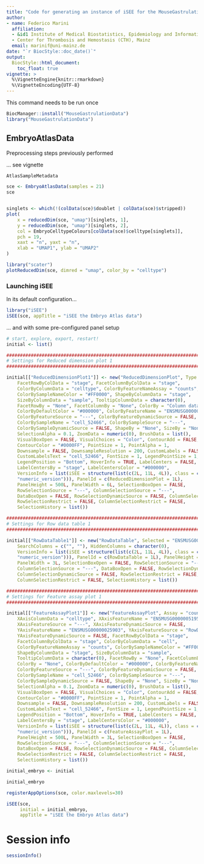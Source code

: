 ```yaml
---
title: "Code for generating an instance of iSEE for the MouseGastrulation data from Dahlin et al, 2018"
author:
- name: Federico Marini
  affiliation: 
  - &id1 Institute of Medical Biostatistics, Epidemiology and Informatics (IMBEI), Mainz
  - Center for Thrombosis and Hemostasis (CTH), Mainz
  email: marinif@uni-mainz.de
date: "`r BiocStyle::doc_date()`"
output: 
  BiocStyle::html_document:
    toc_float: true
vignette: >
  %\VignetteEngine{knitr::rmarkdown}
  %\VignetteEncoding{UTF-8}
---
```


This command needs to be run once

```r
BiocManager::install("MouseGastrulationData")
library("MouseGastrulationData")
```

## EmbryoAtlasData

Preprocessing steps previously performed

... see vignette

```r
AtlasSampleMetadata

sce <- EmbryoAtlasData(samples = 21)
sce


singlets <- which(!(colData(sce)$doublet | colData(sce)$stripped))
plot(
    x = reducedDim(sce, "umap")[singlets, 1],
    y = reducedDim(sce, "umap")[singlets, 2],
    col = EmbryoCelltypeColours[colData(sce)$celltype[singlets]],
    pch = 19,
    xaxt = "n", yaxt = "n",
    xlab = "UMAP1", ylab = "UMAP2"
)

library("scater")
plotReducedDim(sce, dimred = "umap", color_by = "celltype")
```

### Launching iSEE

In its default configuration...

```r
library("iSEE")
iSEE(sce, appTitle = "iSEE the Embryo Atlas data")
```

... and with some pre-configured panel setup

```r
# start, explore, export, restart!
initial <- list()

################################################################################
# Settings for Reduced dimension plot 1
################################################################################

initial[["ReducedDimensionPlot1"]] <- new("ReducedDimensionPlot", Type = "umap", XAxis = 1L, YAxis = 2L, 
    FacetRowByColData = "stage", FacetColumnByColData = "stage", 
    ColorByColumnData = "celltype", ColorByFeatureNameAssay = "counts", 
    ColorBySampleNameColor = "#FF0000", ShapeByColumnData = "stage", 
    SizeByColumnData = "sample", TooltipColumnData = character(0), 
    FacetRowBy = "None", FacetColumnBy = "None", ColorBy = "Column data", 
    ColorByDefaultColor = "#000000", ColorByFeatureName = "ENSMUSG00000051951", 
    ColorByFeatureSource = "---", ColorByFeatureDynamicSource = FALSE, 
    ColorBySampleName = "cell_52466", ColorBySampleSource = "---", 
    ColorBySampleDynamicSource = FALSE, ShapeBy = "None", SizeBy = "None", 
    SelectionAlpha = 0.1, ZoomData = numeric(0), BrushData = list(), 
    VisualBoxOpen = FALSE, VisualChoices = "Color", ContourAdd = FALSE, 
    ContourColor = "#0000FF", PointSize = 1, PointAlpha = 1, 
    Downsample = FALSE, DownsampleResolution = 200, CustomLabels = FALSE, 
    CustomLabelsText = "cell_52466", FontSize = 1, LegendPointSize = 1, 
    LegendPosition = "Bottom", HoverInfo = TRUE, LabelCenters = FALSE, 
    LabelCentersBy = "stage", LabelCentersColor = "#000000", 
    VersionInfo = list(iSEE = structure(list(c(2L, 11L, 4L)), class = c("package_version", 
    "numeric_version"))), PanelId = c(ReducedDimensionPlot = 1L), 
    PanelHeight = 500L, PanelWidth = 6L, SelectionBoxOpen = FALSE, 
    RowSelectionSource = "---", ColumnSelectionSource = "---", 
    DataBoxOpen = FALSE, RowSelectionDynamicSource = FALSE, ColumnSelectionDynamicSource = FALSE, 
    RowSelectionRestrict = FALSE, ColumnSelectionRestrict = FALSE, 
    SelectionHistory = list())

################################################################################
# Settings for Row data table 1
################################################################################

initial[["RowDataTable1"]] <- new("RowDataTable", Selected = "ENSMUSG00000025903", Search = "", 
    SearchColumns = c("", ""), HiddenColumns = character(0), 
    VersionInfo = list(iSEE = structure(list(c(2L, 11L, 4L)), class = c("package_version", 
    "numeric_version"))), PanelId = c(RowDataTable = 1L), PanelHeight = 500L, 
    PanelWidth = 3L, SelectionBoxOpen = FALSE, RowSelectionSource = "---", 
    ColumnSelectionSource = "---", DataBoxOpen = FALSE, RowSelectionDynamicSource = FALSE, 
    ColumnSelectionDynamicSource = FALSE, RowSelectionRestrict = FALSE, 
    ColumnSelectionRestrict = FALSE, SelectionHistory = list())

################################################################################
# Settings for Feature assay plot 1
################################################################################

initial[["FeatureAssayPlot1"]] <- new("FeatureAssayPlot", Assay = "counts", XAxis = "Column data", 
    XAxisColumnData = "celltype", XAxisFeatureName = "ENSMUSG00000051951", 
    XAxisFeatureSource = "---", XAxisFeatureDynamicSource = FALSE, 
    YAxisFeatureName = "ENSMUSG00000025903", YAxisFeatureSource = "RowDataTable1", 
    YAxisFeatureDynamicSource = FALSE, FacetRowByColData = "stage", 
    FacetColumnByColData = "stage", ColorByColumnData = "cell", 
    ColorByFeatureNameAssay = "counts", ColorBySampleNameColor = "#FF0000", 
    ShapeByColumnData = "stage", SizeByColumnData = "sample", 
    TooltipColumnData = character(0), FacetRowBy = "None", FacetColumnBy = "None", 
    ColorBy = "None", ColorByDefaultColor = "#000000", ColorByFeatureName = "ENSMUSG00000051951", 
    ColorByFeatureSource = "---", ColorByFeatureDynamicSource = FALSE, 
    ColorBySampleName = "cell_52466", ColorBySampleSource = "---", 
    ColorBySampleDynamicSource = FALSE, ShapeBy = "None", SizeBy = "None", 
    SelectionAlpha = 0.1, ZoomData = numeric(0), BrushData = list(), 
    VisualBoxOpen = FALSE, VisualChoices = "Color", ContourAdd = FALSE, 
    ContourColor = "#0000FF", PointSize = 1, PointAlpha = 1, 
    Downsample = FALSE, DownsampleResolution = 200, CustomLabels = FALSE, 
    CustomLabelsText = "cell_52466", FontSize = 1, LegendPointSize = 1, 
    LegendPosition = "Bottom", HoverInfo = TRUE, LabelCenters = FALSE, 
    LabelCentersBy = "stage", LabelCentersColor = "#000000", 
    VersionInfo = list(iSEE = structure(list(c(2L, 11L, 4L)), class = c("package_version", 
    "numeric_version"))), PanelId = c(FeatureAssayPlot = 1L), 
    PanelHeight = 500L, PanelWidth = 3L, SelectionBoxOpen = FALSE, 
    RowSelectionSource = "---", ColumnSelectionSource = "---", 
    DataBoxOpen = FALSE, RowSelectionDynamicSource = FALSE, ColumnSelectionDynamicSource = FALSE, 
    RowSelectionRestrict = FALSE, ColumnSelectionRestrict = FALSE, 
    SelectionHistory = list())

initial_embryo <- initial

initial_embryo

registerAppOptions(sce, color.maxlevels=30)

iSEE(sce,
     initial = initial_embryo,
     appTitle = "iSEE the Embryo Atlas data")
```



# Session info {-}

```r
sessionInfo()
```
